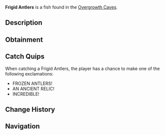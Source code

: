 {{FishInfobox
|image          = Frigid Antlers.png
|rarity         = Legendary
|sea            = First Sea
|location       = [[Overgrowth Caves]]
|sublocation    = 
|sources        = Fishing Rod
|radar_location = 
|prog_speed     = -20
|xp             = 800
|weather        = 
|time           = 
|season         = Winter
|bait           = 
|base_weight    = 100
|base_value     = 1200
|weight_range   = 50
|base_chance    = 1
|base_resil     = 25
}}
'''Frigid Antlers''' is a {{Rarity|Legendary}} fish found in the [[Overgrowth Caves]].

== Description ==
{{Description|Ancient reindeer antlers preserved perfectly in magical ice, still radiating a mysterious energy.|Bestiary Entry}}

== Obtainment ==
{{Description|Hidden in the deepest, coldest parts of the cave.|Bestiary Hint}}
{{Fish Availability|
Overgrowth Caves
|top_rods      = 
Leviathan's Fang Rod\67833.43\159717.31;
Free Spirit Rod\60363\152685.03;
Trident Rod\58659.66\148376.52;
No-Life Rod\47248.17\107476.64;
Great Rod of Oscar\46554.5\95345.08;
Resourceful Rod\34538.69\77664.04;
Destiny Rod\36517.4\79668.02;
Azure Of Lagoon\38460.67\107202.67;
Ethereal Prism Rod\46317.83\96145.39;
Seraphic Rod\46174.85\96686.22;
Astralhook Rod\46145.53\95702.62;
Rod Of The Forgotten Fang\43140.43\93351.89;
Challenger's Rod\42607.21\93982.89;
Rod Of The Depths\38993.3\84157.18;
Zeus Rod\38637.36\85709.61;
Verdant Shear Rod\38079.65\85108.65;
Rod Of The Exalted One\37364.82\83447.44;
Blazebringer Rod\36776.42\81966.17;
Depthseeker Rod\35286.85\80397.81;
Avalanche Rod\31706.37\72196.1;
Volcanic Rod\30120.97\75268.32;
Steady Rod\10411.4\27365.81
|recommended   = Trident Rod
}}

== Catch Quips ==
When catching a Frigid Antlers, the player has a chance to make one of the following exclamations:
* FROZEN ANTLERS!
* AN ANCIENT RELIC!
* INCREDIBLE!

== Change History ==
{{Change History|{{subst:Current Version}}}}

== Navigation ==
{{Fish Navbox|Overgrowth Caves}}